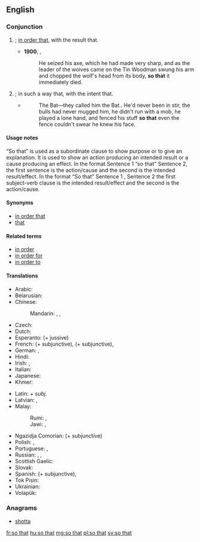 ==English==

===Conjunction===
{{en-con|head=[[so]] [[that]]}}

# {{non-gloss definition|Indicates purpose}}; [[in order that]], with the result that.
#: {{ux|en|He must die '''so that''' others might live.}}
#* '''1900''', {{w|L. Frank Baum}}, {{w|The Wonderful Wizard of Oz}}
#*: He seized his axe, which he had made very sharp, and as the leader of the wolves came on the Tin Woodman swung his arm and chopped the wolf's head from its body, '''so that''' it immediately died.
# {{non-gloss definition|Indicates purpose}}; in such a way that, with the intent that.
#: {{ux|en|He tied a complex knot '''so that''' others would find it hard to undo.}}
#* {{RQ:RnhrtHpwd Bat|I|01}}
#*: The Bat—they called him the Bat.{{nb...}}. He'd never been in stir, the bulls had never mugged him, he didn't run with a mob, he played a lone hand, and fenced his stuff '''so that''' even the fence couldn't swear he knew his face.

====Usage notes====
“So that” is used as a subordinate clause to show purpose or to give an explanation. It is used to show an action producing an intended result or a cause producing an effect. In the format Sentence 1 “so that” Sentence 2, the first sentence is the action/cause and the second is the intended result/effect. In the format “So that” Sentence 1 , Sentence 2 the first subject-verb clause is the intended result/effect and the second is the action/cause.

====Synonyms====
* [[in order that]]
* [[that#Conjunction|that]] {{qualifier|conjunction}}

====Related terms====
* [[in order]]
* [[in order for]]
* [[in order to]]

====Translations====
{{trans-top|in order to}}
* Arabic: {{t|ar|حَتَّى}}
* Belarusian: {{t|be|каб|tr=kab|sc=Cyrl}}
* Chinese:
*: Mandarin: {{t+|cmn|以便|tr=yǐbiàn|sc=Hani}}, {{t+|cmn|為了|sc=Hani}}, {{t+|cmn|为了|tr=wèile|sc=Hani}}
* Czech: {{t+|cs|aby}}
* Dutch: {{t+|nl|zodat}}
* Esperanto: {{t|eo|por ke}} (+ jussive)
* French: {{t+|fr|pour que}} (+ subjunctive), {{t+|fr|afin que}} (+ subjunctive), {{t+|fr|afin de}}
* German: {{t+|de|sodass}}, {{t+|de|damit}}
* Hindi: {{t|hi|ताकि|tr=tāki}}
* Irish: {{t|ga|i riocht is go}}, {{t|ga|ar nós go}}
* Italian: {{t|it|così che}}
* Japanese: {{t+|ja|ため|tr=...tame ni|alt=...ために|sc=Jpan}}
* Khmer: {{t+|km|ដើម្បី|tr=daəmbəy|sc=Khmr}}
{{trans-mid}}
* Latin: {{t+|la|ut}} ''+ subj.''
* Latvian: {{t|lv|tāpēc}}, {{t|lv|tāpēc ka}}
* Malay:
*: Rumi: {{t+|ms|agar}}, {{t|ms|supaya}}
*: Jawi: {{t|ms|اݢر|sc=Arab}}, {{t|ms|سوڤايا|sc=Arab}}
* Ngazidja Comorian: {{t|zdj|ili}} (+ subjunctive)
* Polish: {{t+|pl|aby}}, {{t+|pl|żeby}}
* Portuguese: {{t|pt|para que|n}}, {{t|pt|de modo que}}
* Russian: {{t+|ru|что́бы|tr=štóby}}, {{t+|ru|чтоб|tr=štob}}, {{t+|ru|да́бы}} {{qualifier|archaic or poetic}}
* Scottish Gaelic: {{t|gd|air chor 's gu}}
* Slovak: {{t|sk|aby}}
* Spanish: {{t|es|para que}} (+ subjunctive), {{t|es|de modo que}}
* Tok Pisin: {{t|tpi|olsem na}}
* Ukrainian: {{t+|uk|щоб|tr=ščob|sc=Cyrl}}
* Volapük: {{t+|vo|dat}}
{{trans-bottom}}

===Anagrams===
* [[shotta#English|shotta]]

[[fr:so that]]
[[hu:so that]]
[[mg:so that]]
[[pl:so that]]
[[sv:so that]]